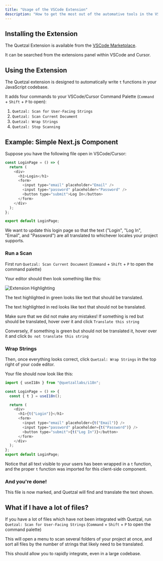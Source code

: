 ```yaml
---
title: "Usage of the VSCode Extension"
description: "How to get the most out of the automative tools in the VSCode Extension"
---
```


## Installing the Extension

The Quetzal Extension is available from the [VSCode Marketplace](https://marketplace.visualstudio.com/items?itemName=QuetzalLabs.com-getquetzal-i18nsetup).

It can be searched from the extensions panel within VSCode and Cursor.

## Using the Extension

The Quetzal extension is designed to automatically write `t` functions in your JavaScript codebase.

It adds four commands to your VSCode/Cursor Command Palette (`Command` + `Shift` + `P` to open):

1. `Quetzal: Scan for User-Facing Strings`
2. `Quetzal: Scan Current Document`
3. `Quetzal: Wrap Strings`
4. `Quetzal: Stop Scanning`

## Example: Simple Next.js Component

Suppose you have the following file open in VSCode/Cursor:

```javascript login.tsx
const LoginPage = () => {
  return (
    <div>
      <h1>Login</h1>
      <form>
        <input type="email" placeholder="Email" />
        <input type="password" placeholder="Password" />
        <button type="submit">Log In</button>
      </form>
    </div>
  );
};

export default LoginPage;
```

We want to update this login page so that the text ("Login", "Log In", "Email", and "Password") are all translated to whichever locales your project supports.

### Run a Scan

First run `Quetzal: Scan Current Document` (`Command` + `Shift` + `P` to open the command palette)

Your editor should then look something like this:

![Extension Highlighting](/images/extension1.png)

The text highlighted in green looks like text that should be translated.

The text highlighted in red looks like text that should not be translated.

Make sure that we did not make any mistakes! If something is red but should be translated, hover over it and click `Translate this string`

Conversely, if something is green but should not be translated it, hover over it and click `Do not translate this string`

### Wrap Strings

Then, once everything looks correct, click `Quetzal: Wrap Strings` in the top right of your code editor.

Your file should now look like this:

```javascript login.tsx
import { useI18n } from "@quetzallabs/i18n";

const LoginPage = () => {
  const { t } = useI18n();

  return (
    <div>
      <h1>{t("Login")}</h1>
      <form>
        <input type="email" placeholder={t("Email")} />
        <input type="password" placeholder={t("Password")} />
        <button type="submit">{t("Log In")}</button>
      </form>
    </div>
  );
};
export default LoginPage;
```

Notice that all text visible to your users has been wrapped in a `t` function, and the proper `t` function was imported for this client-side component.

### And you're done!

This file is now marked, and Quetzal will find and translate the text shown.

## What if I have a lot of files?

If you have a lot of files which have not been integrated with Quetzal, run `Quetzal: Scan for User-Facing Strings` (`Command` + `Shift` + `P` to open the command palette)

This will open a menu to scan several folders of your project at once, and sort all files by the number of strings that likely need to be translated.

This should allow you to rapidly integrate, even in a large codebase.
